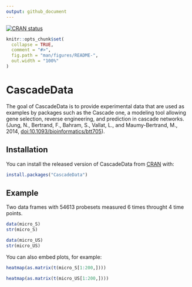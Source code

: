 ```yaml
---
output: github_document
---
```


[![CRAN status](https://www.r-pkg.org/badges/version/CascadeData)](https://cran.r-project.org/package=CascadeData)

<!-- README.md is generated from README.Rmd. Please edit that file -->

```r
knitr::opts_chunk$set(
  collapse = TRUE,
  comment = "#>",
  fig.path = "man/figures/README-",
  out.width = "100%"
)
```
# CascadeData

The goal of CascadeData is to provide experimental data that are used as examples by packages such as the Cascade one, a modeling tool allowing gene selection, reverse engineering, and prediction in cascade networks. (Jung, N., Bertrand, F., Bahram, S., Vallat, L., and Maumy-Bertrand, M., 2014, <doi:10.1093/bioinformatics/btt705>).

## Installation

You can install the released version of CascadeData from [CRAN](https://CRAN.R-project.org) with:

``` r
install.packages("CascadeData")
```

## Example

Two data frames with 54613 probesets measured 6 times throught 4 time points.

```r
data(micro_S)
str(micro_S)
```

```r
data(micro_US)
str(micro_US)
```

You can also embed plots, for example:

```r
heatmap(as.matrix(t(micro_S[1:200,])))
```

```r
heatmap(as.matrix(t(micro_US[1:200,])))
```

